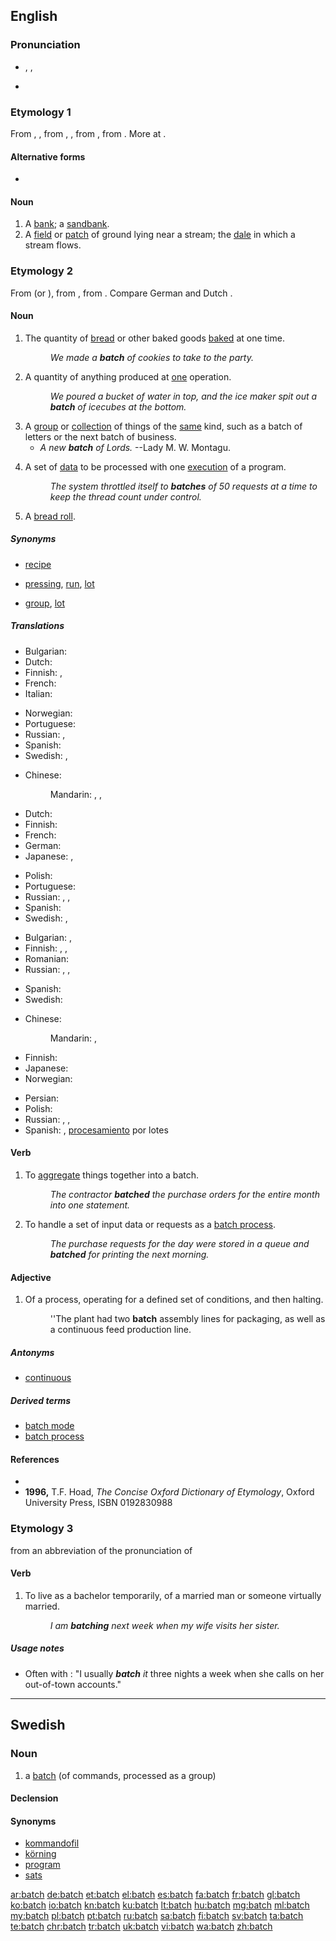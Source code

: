 ==English==

===Pronunciation===
* {{enPR|băch}}, {{IPA|/bæt͡ʃ/}}, {{X-SAMPA|/b{tS/}}
* {{rhymes|ætʃ}}

===Etymology 1===
From {{etyl|enm|en}} {{term|bache|lang=enm}}, {{term|bæcche|lang=enm}}, from {{etyl|ang|en}} {{term/t|ang|bæċe}}, {{term/t|ang|beċe||brook, stream}}, from {{etyl|gem-pro|en}} {{term/t|gem-pro|*bakiz||brook}}, from {{etyl|ine-pro|en}} {{term/t|ine-pro|*bʰog-||flowing water}}. More at {{l/en|beach}}.

====Alternative forms====
* {{l/en|baiche}}

====Noun====
{{en-noun|batches}}

# A [[bank]]; a [[sandbank]].
# A [[field]] or [[patch]] of ground lying near a stream; the [[dale]] in which a stream flows.

===Etymology 2===
From {{etyl|enm|en}} {{term|bache||lang=enm}} (or {{term|bacche||lang=enm}}), from {{etyl|ang|en}} {{term|bæcce||something baked|lang=ang}}, from {{term|bacan||to bake|lang=ang}}. Compare German {{term|Gebäck||lang=de}} and Dutch {{term|baksel||lang=nl}}.

====Noun====
{{en-noun|es}}

# The quantity of [[bread]] or other baked goods [[bake]]d at one time.
#: ''We made a '''batch''' of cookies to take to the party.''
# A quantity of anything produced at [[one]] operation.
#: ''We poured a bucket of water in top, and the ice maker spit out a '''batch''' of icecubes at the bottom.''
# A [[group]] or [[collection]] of things of the [[same]] kind, such as a batch of letters or the next batch of business.
#* ''A new '''batch''' of Lords.'' --Lady M. W. Montagu.
# {{context|computing|lang=en}} A set of [[data]] to be processed with one [[execute|execution]] of a program.
#: ''The system throttled itself to '''batches''' of 50 requests at a time to keep the thread count under control.''
# {{context|UK|dialect|Midlands|lang=en}} A [[bread roll]].

=====Synonyms=====
* {{sense|quantity of baked goods}} [[recipe]]
* {{sense|anything produced in one operation}} [[pressing]], [[run]], [[lot]]
* {{sense|group of things of the same kind}} [[group]], [[lot]]

=====Translations=====
{{trans-top|quantity of baked goods made at one time}}
* Bulgarian: {{t-|bg|фурна}}
* Dutch: {{t+|nl|lot|n}}
* Finnish: {{t+|fi|erä}}, {{t+|fi|satsi}}
* French: {{t+|fr|fournée|f}}
* Italian: {{t-|it|infornata|f}}
{{trans-mid}}
* Norwegian: {{t-|no|ladning|f}}
* Portuguese: {{t-|pt|fornada|f}}
* Russian: {{t+|ru|партия|f|tr=pártija|sc=Cyrl}}, {{t+|ru|порция|f|tr=pórcija|sc=Cyrl}}
* Spanish: {{t-|es|hornada|f}}
* Swedish: {{t+|sv|bak|n}}, {{t+|sv|sats|c}}
{{trans-bottom}}

{{trans-top|quantity of anything produced in one operation}}
* Chinese:
*: Mandarin: {{t|cmn|批次|tr=pīcì|sc=Hani}}, {{t|cmn|批|tr=pī|sc=Hani}}, {{t|cmn|批量|tr=pīliàng|sc=Hani}}
* Dutch: {{t+|nl|lot|n}}
* Finnish: {{t+|fi|erä}}
* French: {{t+|fr|lot|m}}
* German: {{t+|de|Partie|f}}
* Japanese: {{t+|ja|束|tr=たば, taba|sc=Jpan}}, {{t-|ja|群れ|tr=むれ, mure|sc=Jpan}}
{{trans-mid}}
* Polish: {{t+|pl|wsad}}
* Portuguese: {{t+|pt|lote}}
* Russian: {{t+|ru|партия|f|tr=pártija|sc=Cyrl}}, {{t+|ru|серия|f|tr=sérija|sc=Cyrl}}, {{t+|ru|пакет|m|tr=pakét|sc=Cyrl}}
* Spanish: {{t+|es|lote|m}}
* Swedish: {{t+|sv|sats|c}}, {{t+|sv|batch}}
{{trans-bottom}}

{{trans-top|group or collection of things of the same kind}}
* Bulgarian: {{t+|bg|партида}},  {{t+|bg|порция}}
* Finnish: {{t+|fi|joukko}}, {{t+|fi|sarja}}, {{t-|fi|nippu}}
* Romanian: {{t-|ro|șarjă|f}}
* Russian: {{t+|ru|партия|f|tr=pártija|sc=Cyrl}}, {{t+|ru|пакет|m|tr=pakét|sc=Cyrl}}, {{t+|ru|порция|f|tr=pórcija|sc=Cyrl}}
{{trans-mid}}
* Spanish: {{t+|es|lote|m}}
* Swedish: {{t+|sv|sats|c}}
{{trans-bottom}}

{{trans-top|computing}}
* Chinese:
*: Mandarin: {{t|cmn|程序組|sc=Hani}}, {{t|cmn|程序组|tr=chéngxù zǔ|sc=Hani}}
* Finnish: {{t+|fi|erä}}
* Japanese: {{t-|ja|バッチ|tr=batchi|sc=Jpan}}
* Norwegian: {{t-|no|batch}}
{{trans-mid}}
* Persian: {{t-|fa|بچ|tr=bač|sc=fa-Arab}}
* Polish: {{t+|pl|stos|m}}
* Russian: {{t+|ru|пакет|m|tr=pakét|sc=Cyrl}}, {{t-|ru|бэтч|m|tr=betč|sc=Cyrl}}, {{t-|ru|бэч|m|tr=beč|sc=Cyrl}}
* Spanish: {{t+|es|lote|m}}, [[procesamiento]] por lotes
{{trans-bottom}}

====Verb====
{{en-verb|batches|batching|batched}}

# To [[aggregate]] things together into a batch.
#: ''The contractor '''batched''' the purchase orders for the entire month into one statement.''
# {{context|computing|lang=en}} To handle a set of input data or requests as a [[batch process]].
#: ''The purchase requests for the day were stored in a queue and '''batched''' for printing the next morning.''

====Adjective====
{{en-adj|-}}

# Of a process, operating for a defined set of conditions, and then halting.
#: ''The plant had two '''batch''' assembly lines for packaging, as well as a continuous feed production line.

=====Antonyms=====
* [[continuous]]

=====Derived terms=====
* [[batch mode]]
* [[batch process]]

====References====
* {{R:Webster 1913}}
* '''1996,''' T.F. Hoad, ''The Concise Oxford Dictionary of Etymology'', Oxford University Press, ISBN 0192830988

===Etymology 3===
from an abbreviation of the pronunciation of {{term|bachelor|lang=en||unmarried adult male}}

====Verb====
{{en-verb|batch|es}}

# {{context|informal|lang=en}} To live as a bachelor temporarily, of a married man or someone virtually married.
#: ''I am '''batching''' next week when my wife visits her sister.''

=====Usage notes=====
* Often with {{term|it}}: "I usually '''''batch''' it'' three nights a week when she calls on her out-of-town accounts."

----

==Swedish==

===Noun===
{{sv-noun|c}}

# {{context|computing|slang|lang=sv}} a [[#English|batch]] (of commands, processed as a group)

====Declension====
{{sv-noun-reg-er}}
{{sv-noun-reg-ar}}

====Synonyms====
* [[kommandofil]]
* [[körning]]
* [[program]]
* [[sats]]

[[ar:batch]]
[[de:batch]]
[[et:batch]]
[[el:batch]]
[[es:batch]]
[[fa:batch]]
[[fr:batch]]
[[gl:batch]]
[[ko:batch]]
[[io:batch]]
[[kn:batch]]
[[ku:batch]]
[[lt:batch]]
[[hu:batch]]
[[mg:batch]]
[[ml:batch]]
[[my:batch]]
[[pl:batch]]
[[pt:batch]]
[[ru:batch]]
[[sa:batch]]
[[fi:batch]]
[[sv:batch]]
[[ta:batch]]
[[te:batch]]
[[chr:batch]]
[[tr:batch]]
[[uk:batch]]
[[vi:batch]]
[[wa:batch]]
[[zh:batch]]